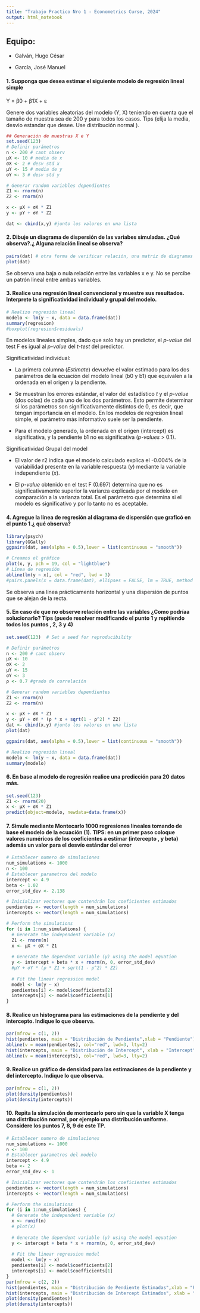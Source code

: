 ```yaml
---
title: "Trabajo Practico Nro 1 - Econometrics Curse, 2024"
output: html_notebook
---
```


## Equipo:

-   Galván, Hugo César

-   García, José Manuel

#### 1. Supponga que desea estimar el siguiente modelo de regresión lineal simple

Y = β0 + β1X + ε

Genere dos variables aleatorias del modelo (Y, X) teniendo en cuenta que el tamaño de muestra sea de 200 y para todos los casos. Tips (elija la media, desvio estandar que desee. Use distribución normal ).

```r
## Generación de muestras X e Y
set.seed(123) 
# Definir parámetros
n <- 200 # cant observ
μX <- 10 # media de x
σX <- 2 # desv std x
μY <- 15 # media de y
σY <- 3 # desv std y

# Generar random variables dependientes
Z1 <- rnorm(n)
Z2 <- rnorm(n)

x <- μX + σX * Z1
y <- μY + σY * Z2

dat <- cbind(x,y) #junto los valores en una lista

```

#### 2. Dibuje un diagrama de dispersión de las variabes simuladas. ¿Qué observa?.¿ Alguna relación lineal se observa?

```r
pairs(dat) # otra forma de verificar relación, una matriz de diagramas de dispersión
plot(dat)

```

Se observa una baja o nula relación entre las variables x e y. No se percibe un patrón lineal entre ambas variables.

#### 3. Realice una regresión lineal convencional y muestre sus resultados. Interprete la significatividad individual y grupal del modelo.

```r
# Realizo regresión lineal 
modelo <- lm(y ~ x, data = data.frame(dat))
summary(regresion)
#boxplot(regresion$residuals)
```

En modelos lineales simples, dado que solo hay un predictor, el *p-value* del test F es igual al *p-value* del *t-test* del predictor.

Significatividad individual:

-   La primera columna (*Estimate*) devuelve el valor estimado para los dos parámetros de la ecuación del modelo lineal (b0 y b1) que equivalen a la ordenada en el origen y la pendiente.

-   Se muestran los errores estándar, el valor del estadístico *t* y el *p-value* (dos colas) de cada uno de los dos parámetros. Esto permite determinar si los parámetros son significativamente distintos de 0, es decir, que tengan importancia en el modelo. En los modelos de regresión lineal simple, el parámetro más informativo suele ser la pendiente.

-   Para el modelo generado, la ordenada en el origen (intercept) es significativa, y la pendiente b1 no es significativa (*p-values* \> 0.1).

Significatividad Grupal del model

-   El valor de r2 indica que el modelo calculado explica el -0.004% de la variabilidad presente en la variable respuesta (*y*) mediante la variable independiente (*x*).

-   El *p-value* obtenido en el test F (0.697) determina que no es significativamente superior la varianza explicada por el modelo en comparación a la varianza total. Es el parámetro que determina si el modelo es significativo y por lo tanto no es aceptable.

#### 4. Agregue la linea de regresión al diagrama de dispersión que graficó en el punto 1.¿ qué observa?

```r
library(psych)
library(GGally)
ggpairs(dat, aes(alpha = 0.5),lower = list(continuous = "smooth"))

# Creamos el gráfico
plot(x, y, pch = 19, col = "lightblue")
# Línea de regresión
abline(lm(y ~ x), col = "red", lwd = 3)
#pairs.panels(x = data.frame(dat), ellipses = FALSE, lm = TRUE, method = "pearson")

```

Se observa una linea prácticamente horizontal y una dispersión de puntos que se alejan de la recta.

#### 5. En caso de que no observe relación entre las variables ¿Como podríaa solucionarlo? Tips (puede resolver modificando el punto 1 y repitiendo todos los puntos , 2, 3 y 4)

```r
set.seed(123)  # Set a seed for reproducibility

# Definir parámetros
n <- 200 # cant observ
μX <- 10
σX <- 2
μY <- 15
σY <- 3
ρ <- 0.7 #grado de correlación

# Generar random variables dependientes
Z1 <- rnorm(n)
Z2 <- rnorm(n)

x <- μX + σX * Z1
y <- μY + σY * (ρ * x + sqrt(1 - ρ^2) * Z2)
dat <- cbind(x,y) #junto los valores en una lista
plot(dat)
```

```r
ggpairs(dat, aes(alpha = 0.5),lower = list(continuous = "smooth"))
```

```r
# Realizo regresión lineal 
modelo <- lm(y ~ x, data = data.frame(dat))
summary(modelo)
```

#### 6. En base al modelo de regresión realice una predicción para 20 datos más.

```r
set.seed(123)
Z1 <- rnorm(20)
x <- μX + σX * Z1
predict(object=modelo, newdata=data.frame(x))
```

#### 7. Simule mediante Montecarlo 1000 regresiones lineales tomando de base el modelo de la ecuación (1). TIPS: en un primer paso coloque valores numéricos de los coeficientes a estimar (intercepto , y beta) además un valor para el desvío estándar del error

```r
# Establecer numero de simulaciones
num_simulations <- 1000
n <- 100
# Establecer parametros del modelo
intercept <- 4.9
beta <- 1.02
error_std_dev <- 2.138

# Inicializar vectores que contendrán los coeficientes estimados
pendientes <- vector(length = num_simulations)
intercepts <- vector(length = num_simulations)

# Perform the simulations
for (i in 1:num_simulations) {
  # Generate the independent variable (x)
  Z1 <- rnorm(n)
  x <- μX + σX * Z1
  
  # Generate the dependent variable (y) using the model equation
  y <- intercept + beta * x + rnorm(n, 0, error_std_dev)
  #μY + σY * (ρ * Z1 + sqrt(1 - ρ^2) * Z2)
  
  # Fit the linear regression model
  model <- lm(y ~ x)
  pendientes[i] <- model$coefficients[2]
  intercepts[i] <- model$coefficients[1]
}


```

#### 8. Realice un histograma para las estimaciones de la pendiente y del intercepto. Indique lo que observa.

```r
par(mfrow = c(1, 2))
hist(pendientes, main = "Distribución de Pendiente",xlab = "Pendiente")
abline(v = mean(pendientes), col="red", lwd=3, lty=2)
hist(intercepts, main = "Distribución de Intercept", xlab = "Intercept")
abline(v = mean(intercepts), col="red", lwd=3, lty=2)

```

#### 9. Realice un gráfico de densidad para las estimaciones de la pendiente y del intercepto. Indique lo que observa.

```r
par(mfrow = c(1, 2))
plot(density(pendientes))
plot(density(intercepts))
```

#### 10. Repita la simulación de montecarlo pero sin que la variable X tenga una distribución normal, por ejemplo una distribución uniforme. Considere los puntos 7, 8, 9 de este TP.

```r
# Establecer numero de simulaciones
num_simulations <- 1000
n <- 100
# Establecer parametros del modelo
intercept <- 4.9
beta <- 2
error_std_dev <- 1

# Inicializar vectores que contendrán los coeficientes estimados
pendientes <- vector(length = num_simulations)
intercepts <- vector(length = num_simulations)

# Perform the simulations
for (i in 1:num_simulations) {
  # Generate the independent variable (x)
  x <- runif(n)
  # plot(x)
  
  # Generate the dependent variable (y) using the model equation
  y <- intercept + beta * x + rnorm(n, 0, error_std_dev)
  
  # Fit the linear regression model
  model <- lm(y ~ x)
  pendientes[i] <- model$coefficients[2]
  intercepts[i] <- model$coefficients[1]
}
par(mfrow = c(2, 2))
hist(pendientes, main = "Distribución de Pendiente Estimadas",xlab = "Pendiente")
hist(intercepts, main = "Distribución de Intercept Estimados", xlab = "Intercept")
plot(density(pendientes))
plot(density(intercepts))
```
